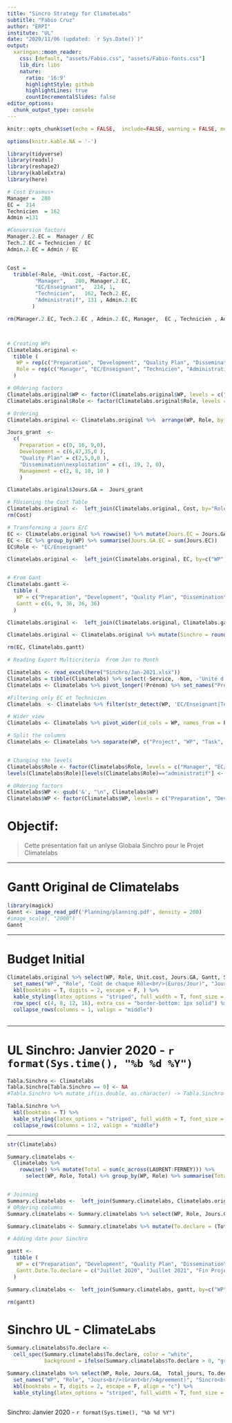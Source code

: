 ```yaml
---
title: "Sincro Strategy for ClimateLabs"
subtitle: "Fabio Cruz"
author: "ERPI"
institute: "UL"
date: "2020/11/06 (updated: `r Sys.Date()`)"
output:
  xaringan::moon_reader:
    css: [default, "assets/Fabio.css", "assets/Fabio-fonts.css"]
    lib_dir: libs
    nature:
      ratio: '16:9'
      highlightStyle: github
      highlightLines: true
      countIncrementalSlides: false
editor_options: 
  chunk_output_type: console
---
```


```r
knitr::opts_chunk$set(echo = FALSE,  include=FALSE, warning = FALSE, message = FALSE)

options(knitr.kable.NA = '-')

library(tidyverse)
library(readxl)
library(reshape2)
library(kableExtra)
library(here)

```





```r

# Cost Erasmus+
Manager =  280
EC =  214
Technicien  = 162
Admin =131

#Conversion factors
Manager.2.EC =  Manager / EC
Tech.2.EC = Technicien / EC
Admin.2.EC = Admin / EC


Cost =
  tribble(~Role, ~Unit.cost, ~Factor.EC,
         "Manager",   280, Manager.2.EC, 
         "EC/Enseignant",   214, 1,
         "Technicien",   162, Tech.2.EC,
         "Administratif", 131 , Admin.2.EC
        )

rm(Manager.2.EC, Tech.2.EC , Admin.2.EC, Manager,  EC , Technicien , Admin)



# Creating WPs
Climatelabs.original <- 
  tibble (
   WP = rep(c("Preparation", "Development", "Quality Plan", "Dissemination\nexploitation", "Management"), 4),
   Role = rep(c("Manager", "EC/Enseignant", "Technicien", "Administratif"), 5)
  ) 

# ORdering factors
Climatelabs.original$WP <- factor(Climatelabs.original$WP, levels = c("Preparation", "Development", "Quality Plan", "Dissemination\nexploitation", "Management"))
Climatelabs.original$Role <- factor(Climatelabs.original$Role, levels = c("Manager", "EC/Enseignant", "Technicien", "Administratif"))

# Ordering
Climatelabs.original <- Climatelabs.original %>%  arrange(WP, Role, by_group = TRUE)

Jours_grant  <- 
  c(
    Preparation = c(0, 16, 9,0),
    Development = c(6,47,35,0 ), 
    "Quality Plan" = c(2,5,0,0 ), 
    "Dissemination\nexploitation" = c(1, 19, 2, 0), 
    Management = c(2, 8, 10, 10 ) 
    ) 

Climatelabs.original$Jours.GA =  Jours_grant

# FUsioning the Cost Table
Climatelabs.original <-  left_join(Climatelabs.original, Cost, by="Role")
rm(Cost)

# Transforming a jours E/C
EC <- Climatelabs.original %>% rowwise() %>% mutate(Jours.EC = Jours.GA * Factor.EC)
EC <- EC %>% group_by(WP) %>% summarise(Jours.GA.EC = sum(Jours.EC))
EC$Role <- "EC/Enseignant"

Climatelabs.original <-  left_join(Climatelabs.original, EC, by=c("WP", "Role"))


# From Gant
Climatelabs.gantt <-
  tibble (
   WP = c("Preparation", "Development", "Quality Plan", "Dissemination\nexploitation", "Management"),
   Gantt = c(6, 9, 36, 36, 36)
  )

Climatelabs.original <-  left_join(Climatelabs.original, Climatelabs.gantt, by=c("WP"))

Climatelabs.original <- Climatelabs.original %>% mutate(Sinchro = round( Jours.GA / Gantt, 2)) 

rm(EC, Climatelabs.gantt)


```


```r

# Reading Export Multicriteria  From Jan to Month

Climatelabs <- read_excel(here("Sinchro/Jan-2021.xlsx")) 
Climatelabs = tibble(Climatelabs) %>% select(-Service, -Nom, -"Unité d'export")
Climatelabs <- Climatelabs %>% pivot_longer(!Prénom) %>% set_names("Prenom", "WP", "Jours")

#Filtering only EC et Technicien
Climatelabs  <- Climatelabs %>% filter(str_detect(WP, 'EC/Enseignant|Technicien|administratif'))

# Wider view
Climatelabs <- Climatelabs %>% pivot_wider(id_cols = WP, names_from = Prenom, values_from = Jours)

# Split the columns
Climatelabs <- Climatelabs %>% separate(WP, c("Project", "WP", "Task", "Role"),sep = " / ") %>% select(-Project)


# Changing the levels
Climatelabs$Role <- factor(Climatelabs$Role, levels = c("Manager", "EC/Enseignant", "Technicien", "administratif"))
levels(Climatelabs$Role)[levels(Climatelabs$Role)=="administratif"] <- "Administratif"

# ORdering factors
Climatelabs$WP <- gsub('&', "\n", Climatelabs$WP)
Climatelabs$WP <- factor(Climatelabs$WP, levels = c("Preparation", "Development", "Quality Plan", "Dissemination\nexploitation", "Management"))

```



# Objectif:

> Cette présentation fait un anlyse Globala Sinchro pour le Projet Climatelabs


---

# Gantt Original de Climatelabs


```r
library(magick)
Gannt <- image_read_pdf('Planning/planning.pdf', density = 200)
#image_scale(, "2000")
Gannt
```



---

# Budget Initial


```r

Climatelabs.original %>% select(WP, Role, Unit.cost, Jours.GA, Gantt, Sinchro) %>% 
  set_names("WP", "Role", "Coût de chaque Rôle<br/>(Euros/Jour)", "Jours<br/>(G.A.)", "Gannt<br/>(Mois per WP)", "Sincro Original<br/>(Jours / Mois)") %>% 
  kbl(booktabs = T, digits = 2, escape = F, ) %>% 
  kable_styling(latex_options = "striped", full_width = T, font_size = 12) %>% 
  row_spec( c(4, 8, 12, 16), extra_css = "border-bottom: 1px solid") %>% 
  collapse_rows(columns = 1, valign = "middle") 
  

```


---

# UL Sinchro: Janvier 2020 - `r format(Sys.time(), "%b %d %Y")`

```r
Tabla.Sinchro <- Climatelabs
Tabla.Sinchro[Tabla.Sinchro == 0] <- NA
#Tabla.Sinchro %>% mutate_if(is.double, as.character) -> Tabla.Sinchro

Tabla.Sinchro %>% 
  kbl(booktabs = T) %>% 
  kable_styling(latex_options = "striped", full_width = T, font_size = 9) %>% 
  collapse_rows(columns = 1:2, valign = "middle") 

```


---

```r
str(Climatelabs)

Summary.climatelabs <-   
  Climatelabs %>%  
    rowwise() %>% mutate(Total = sum(c_across(LAURENT:FERNEY))) %>% 
      select(WP, Role, Total) %>% group_by(WP, Role) %>% summarise(Total_jours = sum(Total)) 


# Joinning 
Summary.climatelabs <-  left_join(Summary.climatelabs, Climatelabs.original, by=c("WP", "Role"))
# ORdering columns
Summary.climatelabs <- Summary.climatelabs %>% select(WP, Role, Jours.GA, Total_jours)

Summary.climatelabs <- Summary.climatelabs %>% mutate(To.declare = (Total_jours - Jours.GA)*(-1))

# Adding date pour Sinchro

gantt <-
  tibble (
   WP = c("Preparation", "Development", "Quality Plan", "Dissemination\nexploitation", "Management"),
   Gantt.Date.To.declare = c("Juillet 2O20", "Juillet 2021", "Fin Projet", "Fin Projet", "Fin Projet")
  )

Summary.climatelabs <-  left_join(Summary.climatelabs, gantt, by=c("WP"))

rm(gantt)
```


# Sinchro UL - ClimateLabs

```r

Summary.climatelabs$To.declare <-  
  cell_spec(Summary.climatelabs$To.declare, color = "white",
            background = ifelse(Summary.climatelabs$To.declare > 0, "green", "red"))

Summary.climatelabs %>% select(WP, Role, Jours.GA,  Total_jours, To.declare, Gantt.Date.To.declare) %>% 
  set_names("WP", "Role", "Jours<br/>(Grant<br/>Agreement)", "Sincro<br/>Déclarés", "Jours<br/> a Déclarer", "Finalization<br/>WP") %>% 
  kbl(booktabs = T, digits = 2, escape = F, align = "c") %>% 
  kable_styling(latex_options = "striped", full_width = T, font_size = 15)
  

```


Sinchro: Janvier 2020 - `r format(Sys.time(), "%b %d %Y")`
